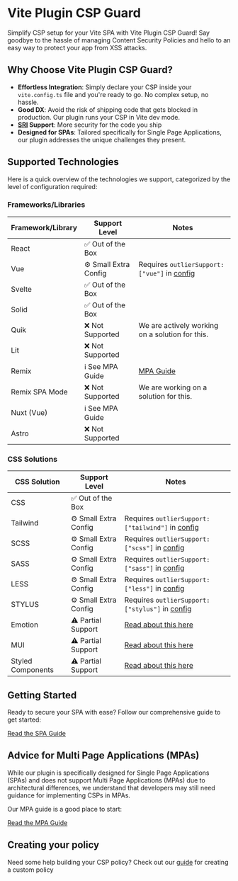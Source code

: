 # Vite Plugin CSP Guard
Simplify CSP setup for your Vite SPA with Vite Plugin CSP Guard! Say goodbye to the hassle of managing Content Security Policies and hello to an easy way to protect your app from XSS attacks.

## Why Choose Vite Plugin CSP Guard?

- **Effortless Integration**: Simply declare your CSP inside your `vite.config.ts` file and you're ready to go. No complex setup, no hassle.
- **Good DX**: Avoid the risk of shipping code that gets blocked in production. Our plugin runs your CSP in Vite dev mode.
- **[SRI](https://developer.mozilla.org/en-US/docs/Web/Security/Subresource_Integrity) Support**: More security for the code you ship
- **Designed for SPAs**: Tailored specifically for Single Page Applications, our plugin addresses the unique challenges they present.

## Supported Technologies

Here is a quick overview of the technologies we support, categorized by the level of configuration required:

### Frameworks/Libraries

| Framework/Library  | Support Level           | Notes                                                      |
|--------------------|-------------------------|------------------------------------------------------------|
| React              | ✅ Out of the Box       |                                                            |
| Vue                | ⚙️ Small Extra Config    | Requires `outlierSupport: ["vue"]` in [config](/api-docs/#dev) |
| Svelte             | ✅ Out of the Box       |                                                            |
| Solid              | ✅ Out of the Box       |                                                            |
| Quik               | ❌ Not Supported        | We are actively working on a solution for this.            |
| Lit                | ❌ Not Supported        |                                                            |
| Remix              | ℹ️ See MPA Guide        | [MPA Guide](/guides/mpa)                                   |
| Remix SPA Mode     | ❌ Not Supported        | We are working on a solution for this.                     |
| Nuxt (Vue)         | ℹ️ See MPA Guide        |                                                            |
| Astro              | ❌ Not Supported        |                                                            |

### CSS Solutions

| CSS Solution       | Support Level           | Notes                                                      |
|--------------------|-------------------------|------------------------------------------------------------|
| CSS                | ✅ Out of the Box        |                                                            |
| Tailwind           | ⚙️ Small Extra Config    | Requires `outlierSupport: ["tailwind"]` in [config](/api-docs/#dev)      |
| SCSS               | ⚙️ Small Extra Config    | Requires `outlierSupport: ["scss"]` in [config](/api-docs/#dev)          |
| SASS               | ⚙️ Small Extra Config    | Requires `outlierSupport: ["sass"]` in [config](/api-docs/#dev)          |
| LESS               | ⚙️ Small Extra Config    | Requires `outlierSupport: ["less"]` in [config](/api-docs/#dev)          |
| STYLUS             | ⚙️ Small Extra Config    | Requires `outlierSupport: ["stylus"]` in [config](/api-docs/#dev)        |
| Emotion            | ⚠️ Partial Support       | [Read about this here](/guides/spa#caveats)                |
| MUI                | ⚠️ Partial Support       | [Read about this here](/guides/spa#caveats)                |
| Styled Components  | ⚠️ Partial Support       | [Read about this here](/guides/spa#caveats)                |

## Getting Started

Ready to secure your SPA with ease? Follow our comprehensive guide to get started:

[Read the SPA Guide](/guides/spa)

## Advice for Multi Page Applications (MPAs)

While our plugin is specifically designed for Single Page Applications (SPAs) and does not support Multi Page Applications (MPAs) due to architectural differences, we understand that developers may still need guidance for implementing CSPs in MPAs.

Our MPA guide is a good place to start:

[Read the MPA Guide](/guides/mpa)

## Creating your policy
Need some help building your CSP policy? 
Check out our [guide](/guides/policy) for creating a custom policy

